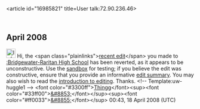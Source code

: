 <article id="16985821" title=User talk:72.90.236.46>
	<talkpage id="16985821" title="User talk:72.90.236.46">

== April 2008 ==

[[Image:Information.png|25px|left]] Hi, the &lt;span class=&quot;plainlinks&quot;&gt;[http://en.wikipedia.org/wiki/Bridgewater-Raritan_High_School?diff=206382829 recent edit]&lt;/span&gt; you made to [[:Bridgewater-Raritan High School]] has been reverted, as it appears to be unconstructive. Use the [[Wikipedia:Sandbox|sandbox]] for testing; if you believe the edit was constructive, ensure that you provide an informative [[Help:Edit summary|edit summary]]. You may also wish to read the [[Wikipedia:Introduction|introduction to editing]]. Thanks. &lt;!-- Template:uw-huggle1 --&gt; &lt;font color=&quot;#3300ff&quot;&gt;[[User:Thingg|Thingg]]&lt;/font&gt;&lt;sup&gt;&lt;font color=&quot;#33ff00&quot;&gt;[[User talk:Thingg|&amp;#8853;]]&lt;/font&gt;&lt;/sup&gt;&lt;sup&gt;&lt;font color=&quot;#ff0033&quot;&gt;[[Special:Contributions/Thingg|&amp;#8855;]]&lt;/font&gt;&lt;/sup&gt; 00:43, 18 April 2008 (UTC)
	</talkpage>
</article>